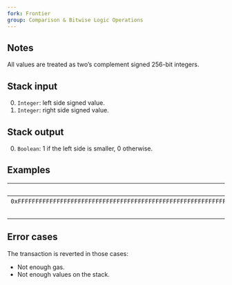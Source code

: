 ```yaml
---
fork: Frontier
group: Comparison & Bitwise Logic Operations
---
```


## Notes

All values are treated as two’s complement signed 256-bit integers.

## Stack input

0. `Integer`: left side signed value.
1. `Integer`: right side signed value.

## Stack output

0. `Boolean`: 1 if the left side is smaller, 0 otherwise.

## Examples

| Input | Output | * | Input | Output |
|------:|-------:|-|------:|-------:|
| `0xFFFFFFFFFFFFFFFFFFFFFFFFFFFFFFFFFFFFFFFFFFFFFFFFFFFFFFFFFFFFFFFF` | `1` | * | `10` | `0` |
| `0` | | * | `10` | |

## Error cases

The transaction is reverted in those cases:
- Not enough gas.
- Not enough values on the stack.
